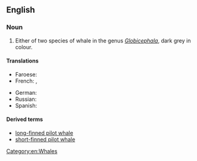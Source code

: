 ==English==
{{wikipedia|Pilot Whale}}

===Noun===
{{en-noun|sg=[[pilot]] [[whale]]}}

# Either of two species of whale in the genus ''[[Globicephala]]'', dark grey in colour. 

====Translations====
{{trans-top|either of two species of whale}}
* Faroese: {{t-|fo|grindahvalur|xs=Faroese}}
* French: {{t|fr|baleine-pilote|f}}, {{t|fr|globicéphale}}
{{trans-mid}}
* German: {{t+|de|Grindwal|m}}
* Russian: {{t|ru|гринда|f|sc=Cyrl|tr=grínda}}
* Spanish: {{t+|es|calderón|m}}
{{trans-bottom}}

====Derived terms====
*[[long-finned pilot whale]]
*[[short-finned pilot whale]]

[[Category:en:Whales]]